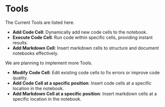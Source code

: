 # Tools

The Current Tools are listed here.

- **Add Code Cell**: Dynamically add new code cells to the notebook.
- **Execute Code Cell**: Run code within specific cells, providing instant results.
- **Add Markdown Cell**: Insert markdown cells to structure and document notebooks effectively.

We are planning to implement more Tools.

- **Modify Code Cell**: Edit existing code cells to fix errors or improve code quality.
- **Add Code Cell at a specific position**: Insert code cells at a specific location in the notebook.
- **Add Markdown Cell at a specific position**: Insert markdown cells at a specific location in the notebook.

